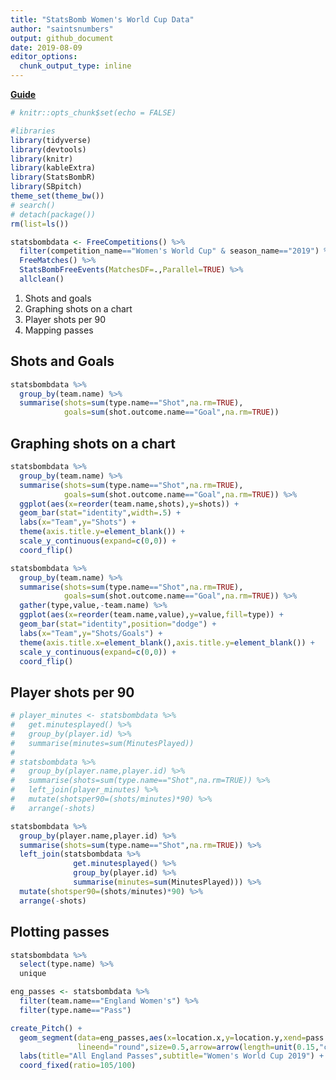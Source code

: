```yaml
---
title: "StatsBomb Women's World Cup Data"
author: "saintsnumbers"
output: github_document
date: 2019-08-09
editor_options: 
  chunk_output_type: inline
---
```


[**Guide**](http://statsbomb.com/wp-content/uploads/2019/07/Using-StatsBomb-Data-In-R-English.pdf)

```r
# knitr::opts_chunk$set(echo = FALSE)

#libraries
library(tidyverse)
library(devtools)
library(knitr)
library(kableExtra)
library(StatsBombR)
library(SBpitch)
theme_set(theme_bw())
# search()
# detach(package())
rm(list=ls())
```

```r
statsbombdata <- FreeCompetitions() %>%
  filter(competition_name=="Women's World Cup" & season_name=="2019") %>%
  FreeMatches() %>%
  StatsBombFreeEvents(MatchesDF=.,Parallel=TRUE) %>%
  allclean()
```

1. Shots and goals
1. Graphing shots on a chart
1. Player shots per 90
1. Mapping passes

## Shots and Goals

```r
statsbombdata %>%
  group_by(team.name) %>%
  summarise(shots=sum(type.name=="Shot",na.rm=TRUE),
            goals=sum(shot.outcome.name=="Goal",na.rm=TRUE))
```

## Graphing shots on a chart

```r
statsbombdata %>%
  group_by(team.name) %>%
  summarise(shots=sum(type.name=="Shot",na.rm=TRUE),
            goals=sum(shot.outcome.name=="Goal",na.rm=TRUE)) %>%
  ggplot(aes(x=reorder(team.name,shots),y=shots)) +
  geom_bar(stat="identity",width=.5) +
  labs(x="Team",y="Shots") +
  theme(axis.title.y=element_blank()) +
  scale_y_continuous(expand=c(0,0)) +
  coord_flip()

statsbombdata %>%
  group_by(team.name) %>%
  summarise(shots=sum(type.name=="Shot",na.rm=TRUE),
            goals=sum(shot.outcome.name=="Goal",na.rm=TRUE)) %>%
  gather(type,value,-team.name) %>%
  ggplot(aes(x=reorder(team.name,value),y=value,fill=type)) +
  geom_bar(stat="identity",position="dodge") +
  labs(x="Team",y="Shots/Goals") +
  theme(axis.title.x=element_blank(),axis.title.y=element_blank()) +
  scale_y_continuous(expand=c(0,0)) +
  coord_flip()
```

## Player shots per 90

```r
# player_minutes <- statsbombdata %>%
#   get.minutesplayed() %>%
#   group_by(player.id) %>%
#   summarise(minutes=sum(MinutesPlayed))
# 
# statsbombdata %>%
#   group_by(player.name,player.id) %>%
#   summarise(shots=sum(type.name=="Shot",na.rm=TRUE)) %>%
#   left_join(player_minutes) %>%
#   mutate(shotsper90=(shots/minutes)*90) %>%
#   arrange(-shots)

statsbombdata %>%
  group_by(player.name,player.id) %>%
  summarise(shots=sum(type.name=="Shot",na.rm=TRUE)) %>%
  left_join(statsbombdata %>%
              get.minutesplayed() %>%
              group_by(player.id) %>%
              summarise(minutes=sum(MinutesPlayed))) %>%
  mutate(shotsper90=(shots/minutes)*90) %>%
  arrange(-shots)
```

## Plotting passes

```r
statsbombdata %>%
  select(type.name) %>%
  unique

eng_passes <- statsbombdata %>%
  filter(team.name=="England Women's") %>%
  filter(type.name=="Pass")

create_Pitch() +
  geom_segment(data=eng_passes,aes(x=location.x,y=location.y,xend=pass.end_location.x,yend=pass.end_location.y),
               lineend="round",size=0.5,arrow=arrow(length=unit(0.15,"cm"))) +
  labs(title="All England Passes",subtitle="Women's World Cup 2019") +
  coord_fixed(ratio=105/100)
```